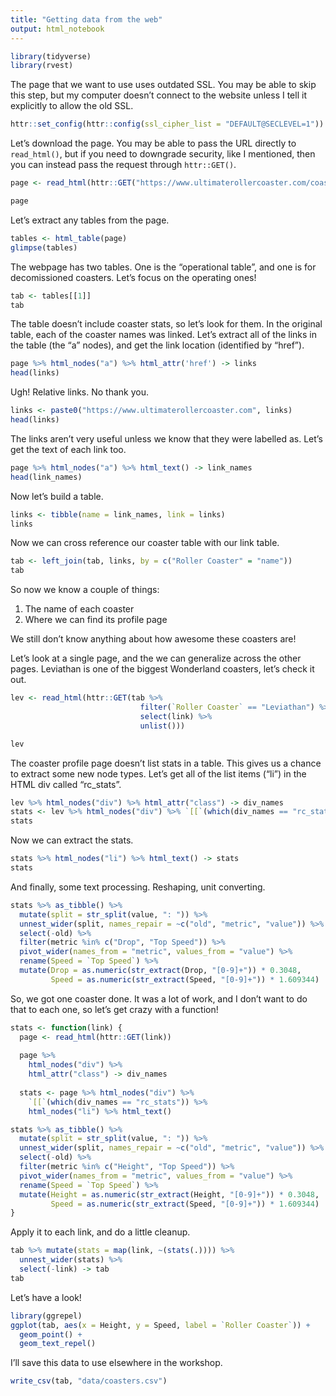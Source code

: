 ```yaml
---
title: "Getting data from the web"
output: html_notebook
---
```


```r
library(tidyverse)
library(rvest)
```
The page that we want to use uses outdated SSL. You may be able to skip this step, but my computer doesn't connect to the website unless I tell it explicitly to allow the old SSL.

```r
httr::set_config(httr::config(ssl_cipher_list = "DEFAULT@SECLEVEL=1"))
```

Let's download the page. You may be able to pass the URL directly to `read_html()`, but if you need to downgrade security, like I mentioned, then you can instead pass the request through `httr::GET()`.

```r
page <- read_html(httr::GET("https://www.ultimaterollercoaster.com/coasters/parks/canadas-wonderland"))
```

```r
page
```
Let's extract any tables from the page. 

```r
tables <- html_table(page)
glimpse(tables)
```
The webpage has two tables. One is the "operational table", and one is for decomissioned coasters. Let's focus on the operating ones!

```r
tab <- tables[[1]]
tab
```

The table doesn't include coaster stats, so let's look for them. In the original table, each of the coaster names was linked. Let's extract all of the links in the table (the "a" nodes), and get the link location (identified by "href").

```r
page %>% html_nodes("a") %>% html_attr('href') -> links
head(links)
```

Ugh! Relative links. No thank you. 

```r
links <- paste0("https://www.ultimaterollercoaster.com", links)
head(links)
```
The links aren't very useful unless we know that they were labelled as. Let's get the text of each link too. 

```r
page %>% html_nodes("a") %>% html_text() -> link_names
head(link_names)
```
Now let's build a table. 

```r
links <- tibble(name = link_names, link = links)
links
```

Now we can cross reference our coaster table with our link table. 

```r
tab <- left_join(tab, links, by = c("Roller Coaster" = "name"))
tab
```

So now we know a couple of things: 

1) The name of each coaster
2) Where we can find its profile page

We still don't know anything about how awesome these coasters are!

Let's look at a single page, and the we can generalize across the other pages. Leviathan is one of the biggest Wonderland coasters, let's check it out. 

```r
lev <- read_html(httr::GET(tab %>%
                             filter(`Roller Coaster` == "Leviathan") %>%
                             select(link) %>%
                             unlist()))

lev
```

The coaster profile page doesn't list stats in a table. This gives us a chance to extract some new node types. Let's get all of the list items ("li") in the HTML div called "rc_stats".

```r
lev %>% html_nodes("div") %>% html_attr("class") -> div_names
stats <- lev %>% html_nodes("div") %>% `[[`(which(div_names == "rc_stats"))
stats
```
Now we can extract the stats.

```r
stats %>% html_nodes("li") %>% html_text() -> stats
stats
```
And finally, some text processing. Reshaping, unit converting. 

```r
stats %>% as_tibble() %>% 
  mutate(split = str_split(value, ": ")) %>% 
  unnest_wider(split, names_repair = ~c("old", "metric", "value")) %>% 
  select(-old) %>% 
  filter(metric %in% c("Drop", "Top Speed")) %>% 
  pivot_wider(names_from = "metric", values_from = "value") %>% 
  rename(Speed = `Top Speed`) %>% 
  mutate(Drop = as.numeric(str_extract(Drop, "[0-9]+")) * 0.3048,
         Speed = as.numeric(str_extract(Speed, "[0-9]+")) * 1.609344)
```
So, we got one coaster done. It was a lot of work, and I don't want to do that to each one, so let's get crazy with a function!

```r
stats <- function(link) {
  page <- read_html(httr::GET(link))
    
  page %>% 
    html_nodes("div") %>%
    html_attr("class") -> div_names
  
  stats <- page %>% html_nodes("div") %>%
    `[[`(which(div_names == "rc_stats")) %>% 
    html_nodes("li") %>% html_text()

stats %>% as_tibble() %>% 
  mutate(split = str_split(value, ": ")) %>% 
  unnest_wider(split, names_repair = ~c("old", "metric", "value")) %>% 
  select(-old) %>% 
  filter(metric %in% c("Height", "Top Speed")) %>% 
  pivot_wider(names_from = "metric", values_from = "value") %>% 
  rename(Speed = `Top Speed`) %>% 
  mutate(Height = as.numeric(str_extract(Height, "[0-9]+")) * 0.3048,
         Speed = as.numeric(str_extract(Speed, "[0-9]+")) * 1.609344)
}
```

Apply it to each link, and do a little cleanup.

```r
tab %>% mutate(stats = map(link, ~(stats(.)))) %>%
  unnest_wider(stats) %>% 
  select(-link) -> tab
tab
```

Let's have a look!

```r
library(ggrepel)
ggplot(tab, aes(x = Height, y = Speed, label = `Roller Coaster`)) + 
  geom_point() +
  geom_text_repel()
```

I'll save this data to use elsewhere in the workshop.
```r
write_csv(tab, "data/coasters.csv")
```

